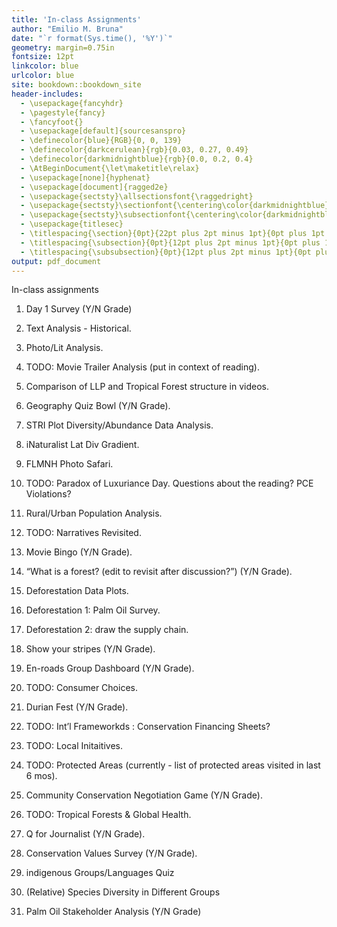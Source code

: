 ```yaml
---
title: 'In-class Assignments'
author: "Emilio M. Bruna"
date: "`r format(Sys.time(), '%Y')`"
geometry: margin=0.75in
fontsize: 12pt
linkcolor: blue
urlcolor: blue
site: bookdown::bookdown_site
header-includes:
  - \usepackage{fancyhdr}
  - \pagestyle{fancy}
  - \fancyfoot{}
  - \usepackage[default]{sourcesanspro}
  - \definecolor{blue}{RGB}{0, 0, 139}
  - \definecolor{darkcerulean}{rgb}{0.03, 0.27, 0.49}
  - \definecolor{darkmidnightblue}{rgb}{0.0, 0.2, 0.4}
  - \AtBeginDocument{\let\maketitle\relax}
  - \usepackage[none]{hyphenat}
  - \usepackage[document]{ragged2e}
  - \usepackage{sectsty}\allsectionsfont{\raggedright}
  - \usepackage{sectsty}\sectionfont{\centering\color{darkmidnightblue}}
  - \usepackage{sectsty}\subsectionfont{\centering\color{darkmidnightblue}}
  - \usepackage{titlesec}
  - \titlespacing{\section}{0pt}{22pt plus 2pt minus 1pt}{0pt plus 1pt minus 1pt}
  - \titlespacing{\subsection}{0pt}{12pt plus 2pt minus 1pt}{0pt plus 1pt minus 1pt}
  - \titlespacing{\subsubsection}{0pt}{12pt plus 2pt minus 1pt}{0pt plus 1pt minus 1pt}
output: pdf_document
---
```


In-class assignments

1. Day 1 Survey (Y/N Grade)

1. Text Analysis - Historical.

1. Photo/Lit Analysis.

1. TODO: Movie Trailer Analysis (put in context of reading).

1. Comparison of LLP and Tropical Forest structure in videos.

1. Geography Quiz Bowl  (Y/N Grade).

1. STRI Plot Diversity/Abundance Data Analysis.

1. iNaturalist Lat Div Gradient.

1. FLMNH Photo Safari.

1. TODO: Paradox of Luxuriance Day. Questions about the reading? PCE Violations?

1. Rural/Urban Population Analysis.

1. TODO: Narratives Revisited.

1. Movie Bingo  (Y/N Grade).

1. "What is a forest? (edit to revisit after discussion?")  (Y/N Grade).

1. Deforestation Data Plots.

1. Deforestation 1: Palm Oil Survey.

1. Deforestation 2: draw the supply chain.

1. Show your stripes  (Y/N Grade).

1. En-roads Group Dashboard  (Y/N Grade).

1. TODO: Consumer Choices.

1. Durian Fest   (Y/N Grade).

1. TODO: Int'l Frameworkds : Conservation Financing Sheets?

1. TODO: Local Initaitives.

1. TODO: Protected Areas (currently - list of protected areas visited in last 6 mos).

1. Community Conservation Negotiation Game (Y/N Grade).

1. TODO: Tropical Forests & Global Health.

1. Q for Journalist  (Y/N Grade).

1. Conservation Values Survey  (Y/N Grade).

1. indigenous Groups/Languages Quiz

1. (Relative) Species Diversity in Different Groups

1. Palm Oil Stakeholder Analysis  (Y/N Grade)
